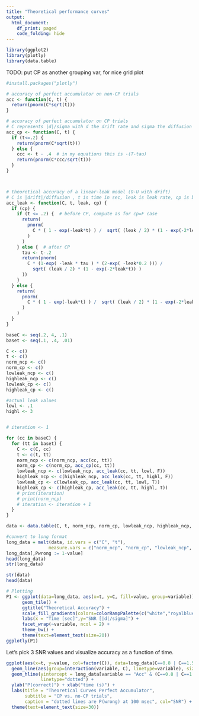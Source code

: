 ```yaml
---
title: "Theoretical performance curves"
output:
  html_document:
    df_print: paged
    code_folding: hide
---
```


```r
library(ggplot2)
library(plotly)
library(data.table)
```


TODO: put CP as another grouping var, for nice grid plot

```r
#install.packages("plotly")
```

```r

# accuracy of perfect accumulator on non-CP trials
acc <- function(C, t) {
  return(pnorm(C*sqrt(t)))
}

# accuracy of perfect accumulator on CP trials
# C represents |d|/sigma with d the drift rate and sigma the diffusion constant
acc_cp <- function(C, t) {
  if (t<=.2) {
    return(pnorm(C*sqrt(t)))
  } else {
    ccc <- t - .4  # in my equations this is -(T-tau) 
    return(pnorm(C*ccc/sqrt(t)))
  }
}



# theoretical accuracy of a linear-leak model (O-U with drift)
# C is |drift|/diffusion , t is time in sec, leak is leak rate, cp is bool: whether there is a cp or not
acc_leak <- function(C, t, leak, cp) {
  if (cp) {
    if (t <= .2) {  # before CP, compute as for cp=F case
      return(
        pnorm(
          C * ( 1 - exp(-leak*t) ) /  sqrt( (leak / 2) * (1 - exp(-2*leak*t)) )
        )
      )
    } else {  # after CP
      tau <- t-.2
      return(pnorm(
        C * (1-exp( -leak * tau ) * (2-exp( -leak*0.2 ))) / 
          sqrt( (leak / 2) * (1 - exp(-2*leak*t)) )
      ))
    }
  } else {
    return(
      pnorm(
        C * ( 1 - exp(-leak*t) ) /  sqrt( (leak / 2) * (1 - exp(-2*leak*t)) )
      )
    )
  }
}

baseC <- seq(.2, 4, .1)
baset <- seq(.1, .4, .01)

C <- c()
t <- c()
norm_ncp <- c()
norm_cp <- c()
lowleak_ncp <- c()
highleak_ncp <- c()
lowleak_cp <- c()
highleak_cp <- c()

#actual leak values
lowl <- .1
highl <- 3


# iteration <- 1

for (cc in baseC) {
  for (tt in baset) {
    C <- c(C, cc)
    t <- c(t, tt)
    norm_ncp <- c(norm_ncp, acc(cc, tt))
    norm_cp <- c(norm_cp, acc_cp(cc, tt))
    lowleak_ncp <- c(lowleak_ncp, acc_leak(cc, tt, lowl, F))
    highleak_ncp <- c(highleak_ncp, acc_leak(cc, tt, highl, F))
    lowleak_cp <- c(lowleak_cp, acc_leak(cc, tt, lowl, T))
    highleak_cp <- c(highleak_cp, acc_leak(cc, tt, highl, T))
    # print(iteration)
    # print(norm_ncp)
    # iteration <- iteration + 1
  }
}

data <- data.table(C, t, norm_ncp, norm_cp, lowleak_ncp, highleak_ncp, lowleak_cp, highleak_cp)

#convert to long format
long_data = melt(data, id.vars = c("C", "t"),
                measure.vars = c("norm_ncp", "norm_cp", "lowleak_ncp", "highleak_ncp", "lowleak_cp", "highleak_cp"))
long_data[,Pwrong := 1-value]
head(long_data)
str(long_data)
```

```r
str(data)
head(data)
```

```r
# Plotting
P1 <- ggplot(data=long_data, aes(x=t, y=C, fill=value, group=variable)) + 
      geom_tile() +
      ggtitle("Theoretical Accuracy") + 
      scale_fill_gradientn(colors=colorRampPalette(c("white","royalblue","seagreen","orange","red","brown"))(500),name="Accuracy\n[P(correct)]") +
      labs(x = "Time [sec]",y="SNR [|d|/sigma]") +
      facet_wrap(~variable, ncol = 2) + 
      theme_bw() + 
      theme(text=element_text(size=20))
ggplotly(P1)
```

Let's pick 3 SNR values and visualize accuracy as a function of time.
```r
ggplot(aes(x=t, y=value, col=factor(C)), data=long_data[C==0.8 | C==1.5 | abs(C-3)<0.0001,]) + 
  geom_line(aes(group=interaction(variable, C), linetype=variable), size=2) +
  geom_hline(yintercept = long_data[variable == "Acc" & (C==0.8 | C==1.5 | abs(C-3)<0.0001) & t ==.1, Pwrong],
             linetype="dotted") +
  ylab("P(correct)") + xlab("time (s)") +
  labs(title = "Theoretical Curves Perfect Accumulator",
       subtitle = "CP vs. no-CP trials",
       caption = "dotted lines are P(wrong) at 100 msec", col="SNR") +
  theme(text=element_text(size=30)) 
```
